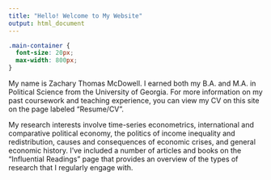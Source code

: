 ```yaml
---
title: "Hello! Welcome to My Website"
output: html_document
---
```


```css
.main-container {
  font-size: 20px;
  max-width: 800px;
}
```

My name is Zachary Thomas McDowell. I earned both my B.A. and M.A. in Political Science from the University of Georgia. For more information on my past coursework and teaching experience, you can view my CV on this site on the page labeled "Resume/CV".

My research interests involve time-series econometrics, international and comparative political economy, the politics of income inequality and redistribution, causes and consequences of economic crises, and general economic history. I've included a number of articles and books on the "Influential Readings" page that provides an overview of the types of research that I regularly engage with.
